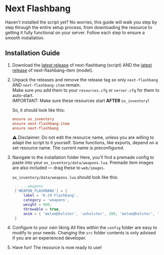 # Next Flashbang

Haven’t installed the script yet? No worries, this guide will walk you step by step through the entire setup process, from downloading the resource to getting it fully functional on your server. Follow each step to ensure a smooth installation.

## Installation Guide

1. Download the [latest release](https://github.com/next-resources/next-flashbang/releases/) of next-flashbang (script) AND the [latest release](https://github.com/next-resources/next-flashbang-item/releases/) of next-flashbang-item (model).  
2. Unpack the releases and remove the release tag so only `next-flashbang` AND `next-flashbang-item` remain.  
   Make sure you add them to your `resources.cfg` or `server.cfg` for them to auto-start.  
   IMPORTANT: Make sure these resources start **AFTER** `ox_inventory`!

   So, it should look like this:

   ```cfg
   ensure ox_inventory
   ensure next-flashbang-item
   ensure next-flashbang
   ```

   ⚠️ Disclaimer: Do not edit the resource name, unless you are willing to adapt the script to it yourself.
   Some functions, like exports, depend on a set resource name. The current name is preconfigured.

3. Navigate to the installation folder
   Here, you'll find a premade config to paste into your `ox_inventory/data/weapons.lua`.
   Premade item images are also included — drag these to `web/images`.

   `ox_inventory/data/weapons.lua` should look like this:

   ```lua copy
    -- ...weapons
    ['WEAPON_FLASHBANG'] = {
        label = 'K-J4 Flashbang',
        category = 'weapons',
        weight = 600,
        throwable = true,
        anim = { 'melee@holster', 'unholster', 200, 'melee@holster', 'holster', 600 },
    }
   ```

4. Configure to your own liking
   All files within the `config` folder are easy to modify to your needs.
   Changing the `src` folder contents is only advised if you are an experienced developer.

5. Have fun!
   The resource is now ready to use!
